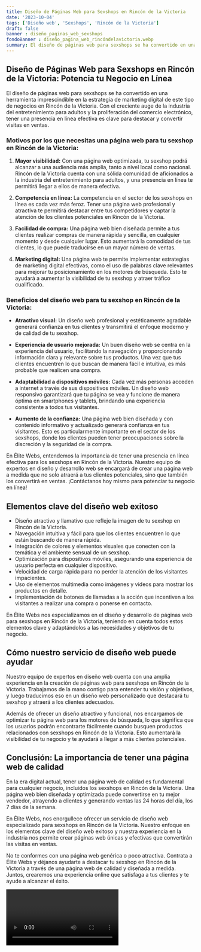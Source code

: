 ```yaml
---
title: Diseño de Páginas Web para Sexshops en Rincón de la Victoria
date: '2023-10-04'
tags: ['Diseño web', 'Sexshops', 'Rincón de la Victoria']
draft: false
banner : diseño_paginas_web_sexshops
fondoBanner : diseño_pagina_web_rincóndelavictoria.webp
summary: El diseño de páginas web para sexshops se ha convertido en una herramienta imprescindible en la estrategia de marketing digital de este tipo de negocios en Rincón de la Victoria. Con el creciente auge de la industria del entretenimiento para adultos y la proliferación del comercio electrónico, tener una presencia en línea efectiva es clave para destacar y convertir visitas en ventas.
---
```


## Diseño de Páginas Web para Sexshops en Rincón de la Victoria: Potencia tu Negocio en Línea

El diseño de páginas web para sexshops se ha convertido en una herramienta imprescindible en la estrategia de marketing digital de este tipo de negocios en Rincón de la Victoria. Con el creciente auge de la industria del entretenimiento para adultos y la proliferación del comercio electrónico, tener una presencia en línea efectiva es clave para destacar y convertir visitas en ventas.

### Motivos por los que necesitas una página web para tu sexshop en Rincón de la Victoria:

1. **Mayor visibilidad:** Con una página web optimizada, tu sexshop podrá alcanzar a una audiencia más amplia, tanto a nivel local como nacional. Rincón de la Victoria cuenta con una sólida comunidad de aficionados a la industria del entretenimiento para adultos, y una presencia en línea te permitirá llegar a ellos de manera efectiva.

2. **Competencia en línea:** La competencia en el sector de los sexshops en línea es cada vez más feroz. Tener una página web profesional y atractiva te permitirá destacar entre tus competidores y captar la atención de los clientes potenciales en Rincón de la Victoria. 

3. **Facilidad de compra:** Una página web bien diseñada permite a tus clientes realizar compras de manera rápida y sencilla, en cualquier momento y desde cualquier lugar. Esto aumentará la comodidad de tus clientes, lo que puede traducirse en un mayor número de ventas.

4. **Marketing digital:** Una página web te permite implementar estrategias de marketing digital efectivas, como el uso de palabras clave relevantes para mejorar tu posicionamiento en los motores de búsqueda. Esto te ayudará a aumentar la visibilidad de tu sexshop y atraer tráfico cualificado.

### Beneficios del diseño web para tu sexshop en Rincón de la Victoria:

- **Atractivo visual:** Un diseño web profesional y estéticamente agradable generará confianza en tus clientes y transmitirá el enfoque moderno y de calidad de tu sexshop.

- **Experiencia de usuario mejorada:** Un buen diseño web se centra en la experiencia del usuario, facilitando la navegación y proporcionando información clara y relevante sobre tus productos. Una vez que tus clientes encuentren lo que buscan de manera fácil e intuitiva, es más probable que realicen una compra.

- **Adaptabilidad a dispositivos móviles:** Cada vez más personas acceden a internet a través de sus dispositivos móviles. Un diseño web responsivo garantizará que tu página se vea y funcione de manera óptima en smartphones y tablets, brindando una experiencia consistente a todos tus visitantes.

- **Aumento de la confianza:** Una página web bien diseñada y con contenido informativo y actualizado generará confianza en tus visitantes. Esto es particularmente importante en el sector de los sexshops, donde los clientes pueden tener preocupaciones sobre la discreción y la seguridad de la compra.

En Élite Webs, entendemos la importancia de tener una presencia en línea efectiva para los sexshops en Rincón de la Victoria. Nuestro equipo de expertos en diseño y desarrollo web se encargará de crear una página web a medida que no solo atraerá a tus clientes potenciales, sino que también los convertirá en ventas. ¡Contáctanos hoy mismo para potenciar tu negocio en línea!

<GifSeo />

<Cta />

## Elementos clave del diseño web exitoso

- Diseño atractivo y llamativo que refleje la imagen de tu sexshop en Rincón de la Victoria.
- Navegación intuitiva y fácil para que los clientes encuentren lo que están buscando de manera rápida.
- Integración de colores y elementos visuales que conecten con la temática y el ambiente sensual de un sexshop.
- Optimización para dispositivos móviles, asegurando una experiencia de usuario perfecta en cualquier dispositivo.
- Velocidad de carga rápida para no perder la atención de los visitantes impacientes.
- Uso de elementos multimedia como imágenes y videos para mostrar los productos en detalle.
- Implementación de botones de llamadas a la acción que incentiven a los visitantes a realizar una compra o ponerse en contacto.

En Élite Webs nos especializamos en el diseño y desarrollo de páginas web para sexshops en Rincón de la Victoria, teniendo en cuenta todos estos elementos clave y adaptándolos a las necesidades y objetivos de tu negocio.

## Cómo nuestro servicio de diseño web puede ayudar

Nuestro equipo de expertos en diseño web cuenta con una amplia experiencia en la creación de páginas web para sexshops en Rincón de la Victoria. Trabajamos de la mano contigo para entender tu visión y objetivos, y luego traducimos eso en un diseño web personalizado que destacará tu sexshop y atraerá a los clientes adecuados.

Además de ofrecer un diseño atractivo y funcional, nos encargamos de optimizar tu página web para los motores de búsqueda, lo que significa que los usuarios podrán encontrarte fácilmente cuando busquen productos relacionados con sexshops en Rincón de la Victoria. Esto aumentará la visibilidad de tu negocio y te ayudará a llegar a más clientes potenciales.

## Conclusión: La importancia de tener una página web de calidad

En la era digital actual, tener una página web de calidad es fundamental para cualquier negocio, incluidos los sexshops en Rincón de la Victoria. Una página web bien diseñada y optimizada puede convertirse en tu mejor vendedor, atrayendo a clientes y generando ventas las 24 horas del día, los 7 días de la semana.

En Élite Webs, nos enorgullece ofrecer un servicio de diseño web especializado para sexshops en Rincón de la Victoria. Nuestro enfoque en los elementos clave del diseño web exitoso y nuestra experiencia en la industria nos permite crear páginas web únicas y efectivas que convertirán las visitas en ventas.

No te conformes con una página web genérica o poco atractiva. Contrata a Élite Webs y déjanos ayudarte a destacar tu sexshop en Rincón de la Victoria a través de una página web de calidad y diseñada a medida. Juntos, crearemos una experiencia online que satisfaga a tus clientes y te ayude a alcanzar el éxito.

<Video />

<CtaBot job='Sexshops' city='Rincón de la Victoria'/>

<Gmaps query='Rincón de la Victoria+españa+maps' />